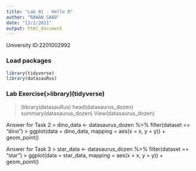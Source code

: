 ```yaml
---
title: "Lab 01 - Hello R"
author: "RAWAN SAAD"
date: "13/2/2021"
output: html_document
---
```


University ID:2201002992 

### Load packages

```r
library(tidyverse) 
library(datasauRus)
```


### Lab Exercise(>library)(tidyverse)
>(library(datasauRus)
> head(datasaurus_dozen)
> summary(datasaurus_dozen)
> View(datasaurus_dozen)

Answer for Task 2
> dino_data <- datasaurus_dozen %>% filter(dataset == "dino")
> ggplot(data = dino_data, mapping = aes(x = x, y = y)) + geom_point()

Answer for Task 3
> star_data <- datasaurus_dozen %>% filter(dataset == "star")
> ggplot(data = star_data, mapping = aes(x = x, y = y)) + geom_point()